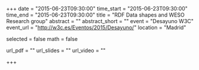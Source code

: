 +++
date = "2015-06-23T09:30:00"
time_start = "2015-06-23T09:30:00"
time_end = "2015-06-23T09:30:00"
title = "RDF Data shapes and WESO Research group"
abstract = ""
abstract_short = ""
event = "Desayuno W3C"
event_url = "http://w3c.es/Eventos/2015/Desayuno/"
location = "Madrid"

selected = false
math = false

url_pdf = ""
url_slides = ""
url_video = ""

+++

